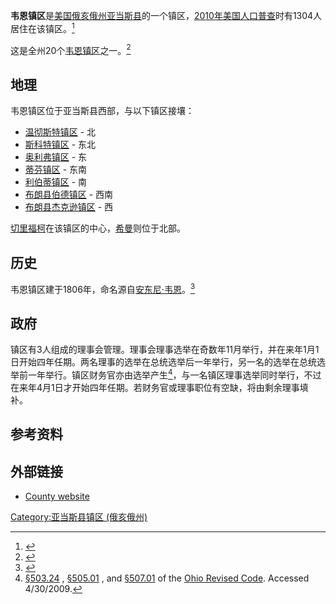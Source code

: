 {{Infobox settlement
|official_name            = 韦恩镇区
|settlement_type          = [[镇区_(美国)|镇区]]
|nickname                 = 
|motto                    =

<!-- Images -->
|image_skyline            = SalamonAirport3.JPG
|imagesize                = 250px
|image_caption            = [[亚历山大·萨拉蒙机场|亚历山大·萨拉蒙机场]]
|image_flag               = 
|image_seal               =

<!-- Maps -->
|image_map                = Map of Adams County Ohio Highlighting Wayne Township.png
|mapsize                  = 250px
|map_caption              =  韦恩镇区在亚当斯县的位置
|image_map1               = 
|mapsize1                 = 
|map_caption1             =

<!-- Location -->
|coordinates_display      = inline,title
|coordinates_region       = US-OH
|subdivision_type         = [[世界政區索引|国家]]
|subdivision_name         = [[美国|美国]]
|subdivision_type1        = [[美国行政区划|州份]]
|subdivision_name1        = [[俄亥俄州|俄亥俄州]]
|subdivision_type2        = [[俄亥俄州行政区划|县]]
|subdivision_name2        = [[亚当斯县_(俄亥俄州)|亚当斯县]]

<!-- Government -->
|government_footnotes     = 
|government_type          = 
|leader_title             = 
|leader_name              = 
|leader_title1            = 
|leader_name1             = 
|established_title        = 
|established_date         =

<!-- Area -->
|unit_pref                = Imperial
|area_footnotes           = 
|area_magnitude           = 
|area_total_km2           = 72.7
|area_land_km2            = 72.7
|area_water_km2           = 0.0
|area_total_sq_mi         = 
|area_land_sq_mi          = 
|area_water_sq_mi         =

<!-- Population -->
|population_as_of         = [[2010年美国人口普查|2010年]]
|population_footnotes     = 
|population_total         = 1304
|population_density_km2   = 17.9
|population_density_sq_mi =

<!-- General information -->
|timezone                 = [[北美东部时区|东部（EST）]]
|utc_offset               = -5
|timezone_DST             = EDT
|utc_offset_DST           = -4
|elevation_footnotes      = <ref name="GR3">{{cite web|url=http://geonames.usgs.gov|accessdate=2008-01-31|title=US Board on Geographic Names|publisher=[[United_States_Geological_Survey|United States Geological Survey]]|date=2007-10-25|archive-date=2012-02-04|archive-url=https://web.archive.org/web/20120204035720/http://geonames.usgs.gov/|dead-url=no}}</ref>
|elevation_m              = 285
|elevation_ft             = 935
|latd = 38 |latm = 53 |lats = 27 |latNS = N
|longd = 83 |longm = 36 |longs = 1 |longEW = W

<!-- Area/postal codes & others -->
|postal_code_type         = 
|postal_code              = 
|area_code                = 
|blank_name               = [[聯邦資料處理標準|FIPS代码]]
|blank_info               = 39-82012<ref name="GR2">{{cite web|url=http://factfinder2.census.gov|publisher=[[United_States_Census_Bureau|United States Census Bureau]]|accessdate=2008-01-31|title=American FactFinder|archive-date=2011-07-26|archive-url=https://web.archive.org/web/20110726025515/http://factfinder2.census.gov/|dead-url=no}}</ref>
|blank1_name              = [[地名信息系统|地名信息系统]]特征识别码
|blank1_info              = 1085687<ref name="GR3" />
|website                  = 
|footnotes                = 
}}
'''韦恩镇区'''是[[美国|美国]][[俄亥俄州|俄亥俄州]][[亚当斯县_(俄亥俄州)|亚当斯县]]的一个镇区，[[2010年美国人口普查|2010年美国人口普查]]时有1304人居住在该镇区。<ref name="Census 2010">{{cite web| url=http://factfinder2.census.gov/bkmk/table/1.0/en/DEC/10_DP/G001/0600000US3900182012| title=Geographic Identifiers: 2010 Demographic Profile Data (G001): Wayne township, Adams County, Ohio| publisher=U.S. Census Bureau, American Factfinder| accessdate=July 5, 2013}}</ref>

这是全州20个[[韦恩镇区_(俄亥俄州)|韦恩镇区]]之一。<ref>{{Cite web| title = Detailed map of Ohio| work = | publisher = [[United_States_Census_Bureau|United States Census Bureau]]| year = 2000| url = http://www2.census.gov/geo/maps/general_ref/cousub_outline/cen2k_pgsz/oh_cosub.pdf| format = PDF| accessdate = 2007-02-16| archive-date = 2007-03-16| archive-url = https://web.archive.org/web/20070316053708/http://www2.census.gov/geo/maps/general_ref/cousub_outline/cen2k_pgsz/oh_cosub.pdf| dead-url = no}}</ref>

==地理==
韦恩镇区位于亚当斯县西部，与以下镇区接壤：
*[[温彻斯特镇区_(俄亥俄州亚当斯县)|温彻斯特镇区]] - 北
*[[斯科特镇区_(俄亥俄州亚当斯县)|斯科特镇区]] - 东北
*[[奥利弗镇区_(俄亥俄州亚当斯县)|奥利弗镇区]] - 东
*[[蒂芬镇区_(俄亥俄州亚当斯县)|蒂芬镇区]] - 东南
*[[利伯蒂镇区_(俄亥俄州亚当斯县)|利伯蒂镇区]] - 南
*[[伯德镇区_(俄亥俄州布朗县)|布朗县伯德镇区]] - 西南
*[[杰克逊镇区_(俄亥俄州布朗县)|布朗县杰克逊镇区]] - 西

[[切里福柯_(俄亥俄州)|切里福柯]]在该镇区的中心，[[希曼_(俄亥俄州)|希曼]]则位于北部。

==历史==
韦恩镇区建于1806年，命名源自[[安东尼·韦恩|安东尼·韦恩]]。<ref>{{cite book | url=http://books.google.com/books?id=8HwUAAAAYAAJ&pg=PA485#v=onepage&q&f=false | title=A History of Adams County, Ohio: From Its Earliest Settlement to the Present Time | publisher=E B. Stivers | author=Evans, Nelson Wiley | year=1900 | pages=485}}</ref>

==政府==
镇区有3人组成的理事会管理。理事会理事选举在奇数年11月举行，并在来年1月1日开始四年任期。两名理事的选举在总统选举后一年举行，另一名的选举在总统选举前一年举行。镇区财务官亦由选举产生<ref>[http://codes.ohio.gov/orc/503.24 §503.24] {{Wayback|url=http://codes.ohio.gov/orc/503.24 |date=20090721175921 }}, [http://codes.ohio.gov/orc/505.01 §505.01] {{Wayback|url=http://codes.ohio.gov/orc/505.01 |date=20081231032851 }}, and [http://codes.ohio.gov/orc/507.01 §507.01] {{Wayback|url=http://codes.ohio.gov/orc/507.01 |date=20090721175216 }} of the [[Ohio_Revised_Code|Ohio Revised Code]]. Accessed 4/30/2009.</ref>，与一名镇区理事选举同时举行，不过在来年4月1日才开始四年任期。若财务官或理事职位有空缺，将由剩余理事填补。

==参考资料==
{{reflist}}

==外部链接==
*[http://www.adamscountyohio.com County website] {{Wayback|url=http://www.adamscountyohio.com/ |date=20141028181534 }}

{{Adams County, Ohio}}

[[Category:亚当斯县镇区_(俄亥俄州)|Category:亚当斯县镇区 (俄亥俄州)]]